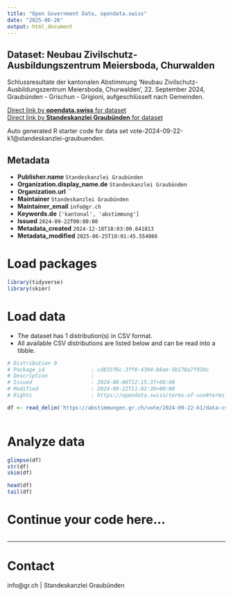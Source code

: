 ```yaml
---
title: "Open Government Data, opendata.swiss"
date: "2025-06-26"
output: html_document
---
```


## Dataset: Neubau Zivilschutz-Ausbildungszentrum Meiersboda, Churwalden

Schlussresultate der kantonalen Abstimmung 'Neubau Zivilschutz-Ausbildungszentrum Meiersboda, Churwalden', 22. September 2024, Graubünden - Grischun - Grigioni, aufgeschlüsselt nach Gemeinden.

[Direct link by **opendata.swiss** for dataset](https://opendata.swiss/de/dataset/neubau-zivilschutz-ausbildungszentrum-meiersboda-churwalden)<br>
[Direct link by **Standeskanzlei Graubünden** for dataset](https://abstimmungen.gr.ch/vote/2024-09-22-k1/data)

Auto generated R starter code for data set vote-2024-09-22-k1@standeskanzlei-graubuenden.

## Metadata

- **Publisher.name** `Standeskanzlei Graubünden`
- **Organization.display_name.de** `Standeskanzlei Graubünden`
- **Organization.url** ``
- **Maintainer** `Standeskanzlei Graubünden`
- **Maintainer_email** `info@gr.ch`
- **Keywords.de** `['kantonal', 'abstimmung']`
- **Issued** `2024-09-22T00:00:00`
- **Metadata_created** `2024-12-18T18:03:00.641813`
- **Metadata_modified** `2025-06-25T18:01:45.554866`


# Load packages

```r

library(tidyverse)
library(skimr)

```

# Load data

-   The dataset has 1 distribution(s) in CSV format.
-   All available CSV distributions are listed below and can be read into a tibble.

```r

# Distribution 0
# Package_id               : cd835f6c-3ff0-4304-b8ae-5b178a7f930c
# Description              : 
# Issued                   : 2024-08-06T12:15:37+00:00
# Modified                 : 2024-09-22T11:02:38+00:00
# Rights                   : https://opendata.swiss/terms-of-use#terms_by

df <- read_delim('https://abstimmungen.gr.ch/vote/2024-09-22-k1/data-csv')



```

# Analyze data

```r

glimpse(df)
str(df)
skim(df)

head(df)
tail(df)

```

# Continue your code here...

```r

```

------------------------------------------------------------------------

# Contact

info@gr.ch | Standeskanzlei Graubünden
